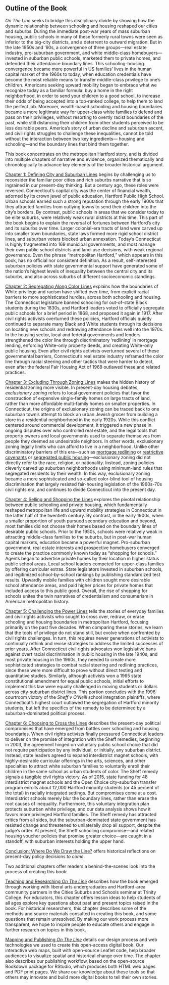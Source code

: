 ## Outline of the Book {- #outline}
*On The Line* seeks to bridge this disciplinary divide by showing how the dynamic relationship between schooling and housing reshaped our cities and suburbs. During the immediate post-war years of mass suburban housing, public schools in many of these formerly rural towns were seen as inferior to the big-city districts, and a deterrent to outward migration. But in the late 1950s and '60s, a convergence of three groups---real estate industry, pro-suburban government, and white middle-class homebuyers---invested in suburban public schools, marketed them to private homes, and defended their attendance boundary lines. This schooling-housing convergence became more powerful in US families' lives in the human capital market of the 1960s to today, when education credentials have become the most reliable means to transfer middle-class privilege to one's children. Americans seeking upward mobility began to embrace what we recognize today as a familiar formula: buy a home in the right neighborhood, in order to send your children to a good school, to increase their odds of being accepted into a top-ranked college, to help them to land the perfect job. Moreover, wealth-based schooling and housing boundaries became a more legitimate way for upper-class white families to defend and pass on their privileges, without resorting to overtly racist boundaries of the past, while still distancing their children from other students perceived to be less desirable peers. America's story of urban decline and suburban ascent, and civil rights struggles to challenge these inequalities, cannot be told without the interaction between two key ingredients--- housing and schooling---and the boundary lines that bind them together.

This book concentrates on the metropolitan Hartford story, and is divided into multiple chapters of narrative and evidence, organized thematically and chronologically to advance key elements of the broader historical argument.

[Chapter 1: Defining City and Suburban Lines](defining.html) begins by challenging us to reconsider the familiar poor cities and rich suburbs narrative that is so ingrained in our present-day thinking. But a century ago, these roles were reversed. Connecticut's capital city was the center of financial wealth, adorned by its crown jewel of public education, Hartford Public High School. Urban schools earned such a strong reputation through the early 1900s that they attracted families from outlying towns to send their children into the city's borders. By contrast, public schools in areas that we consider today to be elite suburbs, were relatively weak rural districts at this time. This part of the book begins to explain the reversal of fortunes between Hartford's city and its suburbs over time. Larger colonial-era tracts of land were carved up into smaller town boundaries, state laws formed more rigid school district lines, and suburban voters blocked urban annexation. Today's Connecticut is highly fragmented into 169 municipal governments, and most manage their own public school districts and land-use decisions, with weak regional governance. Even the phrase "metropolitan Hartford," which appears in this book, has no official nor consistent definition. As a result, self-interested suburban policies with state governmental support have generated some of the nation's highest levels of inequality between the central city and its suburbs, and also across suburbs of different socioeconomic standings.

[Chapter 2: Segregating Along Color Lines](separating.html) explains how the boundaries of White privilege and racism have shifted over time, from explicit racial barriers to more sophisticated hurdles, across both schooling and housing. The Connecticut legislature banned schooling for out-of-state Black students during the 1830s, and Hartford leaders voted to officially segregate public schools for a brief period in 1868, and proposed it again in 1917. After civil rights activists overturned these policies, Hartford officials quietly continued to separate many Black and White students through its decisions on locating new schools and redrawing attendance lines well into the 1970s. In the housing sector, local and federal governments and lenders strengthened the color line through discriminatory 'redlining' in mortgage lending, enforcing White-only property deeds, and creating White-only public housing. Even after civil rights activists overturned several of these governmental barriers, Connecticut's real estate industry reframed the color line through racial steering and other tactics that were harder to detect, even after the federal Fair Housing Act of 1968 outlawed these and related practices. 

[Chapter 3: Excluding Through Zoning Lines](excluding.html) makes the hidden history of residential zoning more visible. In present-day housing debates, *exclusionary zoning* refers to local government policies that favor the construction of expensive single-family homes on large tracts of land, rather than more affordable multi-family homes on smaller properties. In Connecticut, the origins of exclusionary zoning can be traced back to one suburban town's attempt to block an urban Jewish grocer from building a store in a residential neighborhood in the early 1920s. While this conflict centered around commercial development, it triggered a new phase in ongoing disputes over who controlled real estate, and the legal tools that property owners and local governments used to separate themselves from people they deemed as undesirable neighbors. In other words, exclusionary zoning legally limits who can afford to live in a neighborhood. Unlike other discriminatory barriers of this era---such as [mortgage redlining](lending.html) or [restrictive covenants](restricting.html) or [segregated public housing](public-housing.html)---exclusionary zoning did not directly refer to the race, religion, or nationality. Instead, zoning policies cleverly carved up suburban neighborhoods using minimum-land rules that segregated residents by their wealth. In this way, exclusionary zoning became a more sophisticated and so-called color-blind tool of housing discrimination that largely resisted fair-housing legislation of the 1960s-70s civil rights era, and continues to divide Connecticut into the present day.

[Chapter 4: Selling and Shopping the Lines](selling.html) explores the pivotal relationship between public schooling and private housing, which fundamentally reshaped metropolitan life and upward mobility strategies in Connecticut in the latter half of the twentieth century. By contrast, in the early 1900s, when a smaller proportion of youth pursued secondary education and beyond, most families did not choose their homes based on the boundary lines of desirable public schools. Prior to the 1950s, schools were relatively weak in attracting middle-class families to the suburbs, but in post-war human capital markets, education became a powerful magnet. Pro-suburban government, real estate interests and prospective homebuyers converged to create the practice commonly known today as "shopping for schools." Agents began to advertise private homes by their location in higher status public school areas. Local school leaders competed for upper-class families by offering curricular extras. State legislators invested in suburban schools, and legitimized school-by-school rankings by publishing standardized test results. Upwardly mobile families with children sought more desirable school attendance areas, and paid higher prices for private homes that included access to this public good. Overall, the rise of shopping for schools unites the twin narratives of credentialism and consumerism in American metropolitan history.

[Chapter 5: Challenging the Power Lines](challenging.html) tells the stories of everyday families and civil rights activists who sought to cross over, redraw, or erase schooling and housing boundaries in metropolitan Hartford, focusing primarily on the past five decades. When comparing these stories, we learn that the tools of privilege do not stand still, but evolve when confronted by civil rights challenges. In turn, this requires newer generations of activists to continually rethink and revise strategies to address the limited successes of prior years. After Connecticut civil rights advocates won legislative bans against overt racial discrimination in public housing in the late 1940s, and most private housing in the 1960s, they needed to create more sophisticated strategies to combat racial steering and redlining practices, since these were more difficult to prove without direct testing and quantitative studies. Similarly, although activists won a 1965 state constitutional amendment for equal public schools, initial efforts to implement this law were equally challenged in moving students or dollars across city-suburban district lines. This portion concludes with the 1996 courtroom victory of the *Sheff v O'Neill* school integration plaintiffs, where Connecticut's highest court outlawed the segregation of Hartford minority students, but left the specifics of the remedy to be determined by a suburban-dominated political process.

[Chapter 6: Choosing to Cross the Lines](choosing.html) describes the present-day political compromises that have emerged from battles over schooling and housing boundaries. When civil rights activists finally pressured Connecticut leaders to deliver on the promise of integration with the Sheff remedies, beginning in 2003, the agreement hinged on voluntary public school choice that did not require participation by any individual, or initially, any suburban district. Instead, state leaders agreed to expand interdistrict magnet schools, with highly-desirable curricular offerings in the arts, sciences, and other specialties to attract white suburban families to voluntarily enroll their children in the same school as urban students of color. The Sheff remedy signals a tangible civil rights victory. As of 2015, state funding for 48 interdistrict magnet schools and the Open Choice city-suburban transfer program enrolls about 12,000 Hartford minority students (or 45 percent of the total) in racially integrated settings. But compromises come at a cost. Interdistrict schools merely blur the boundary lines, rather than erase the root causes of inequality. Furthermore, this voluntary integration plan protects suburban white privilege, and our data analysis shows how it favors more privileged Hartford families. The Sheff remedy has attracted critics from all sides, but the suburban-dominated state government has resisted change and threatened to unilaterally drop all support, despite the judge's order. At present, the Sheff schooling compromise---and related housing voucher policies that promise greater choice---are caught in a standoff, with suburban interests holding the upper hand.

[Conclusion: Where Do We Draw the Line?](conclusion.html) offers historical reflections on present-day policy decisions *to come*.

Two additional chapters offer readers a behind-the-scenes look into the process of creating this book:

[Teaching and Researching *On The Line*](teaching-researching.html) describes how the book emerged through working with liberal arts undergraduates and Hartford-area community partners in the Cities Suburbs and Schools seminar at Trinity College. For educators, this chapter offers lesson ideas to help students of all ages explore key questions about past and present topics raised in the book. For historical researchers, this chapter describes some of the methods and source materials consulted in creating this book, and some questions that remain unresolved. By making our work process more transparent, we hope to inspire people to educate others and engage in further research on topics in this book.

[Mapping and Publishing *On The Line*](mapping-publishing.html) details our design process and web technologies we used to create this open-access digital book. Our interactive web maps, built with open-source Leaflet code, help broader audiences to visualize spatial and historical change over time. The chapter also describes our publishing workflow, based on the open-source Bookdown package for RStudio, which produces both HTML web pages and PDF print pages. We share our knowledge about these tools so that others may innovate and build more digital books to tell their own stories.
